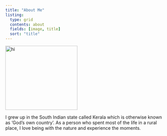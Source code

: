 ```yaml
---
title: "About Me"
listing:
  type: grid
  contents: about
  fields: [image, title]
  sort: "title"
---
```


<img width=225, height=200 src="images/Jerin_image/headshot_jerin.jpg" alt="hi" class="inline"/>

I grew up in the South Indian state called Kerala which is otherwise known as 'God's own country'. As a person who spent most of the life in a rural place, I love being with the nature and experience the moments. 